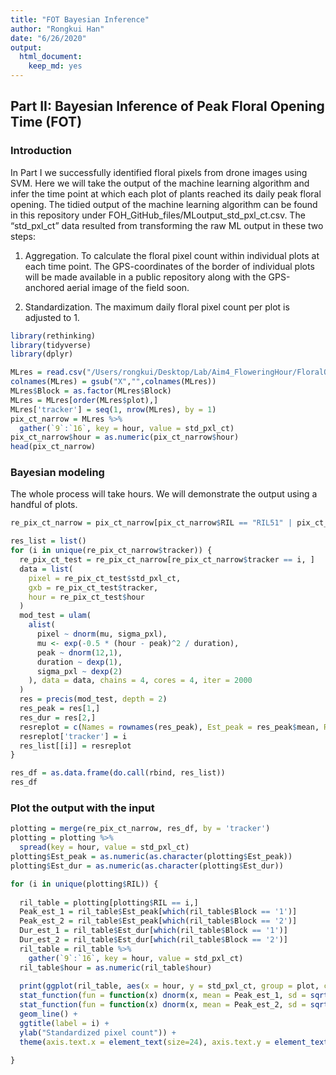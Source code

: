 ```yaml
---
title: "FOT Bayesian Inference"
author: "Rongkui Han"
date: "6/26/2020"
output: 
  html_document: 
    keep_md: yes
---
```


## Part II: Bayesian Inference of Peak Floral Opening Time (FOT)

### Introduction

In Part I we successfully identified floral pixels from drone images using SVM. Here we will take the output of the machine learning algorithm and infer the time point at which each plot of plants reached its daily peak floral opening. The tidied output of the machine learning algorithm can be found in this repository under FOH_GitHub_files/MLoutput_std_pxl_ct.csv. The "std_pxl_ct" data resulted from transforming the raw ML output in these two steps:

1. Aggregation. To calculate the floral pixel count within individual plots at each time point. The GPS-coordinates of the border of individual plots will be made available in a public repository along with the GPS-anchored aerial image of the field soon.

2. Standardization. The maximum daily floral pixel count per plot is adjusted to 1. 

```r
library(rethinking)
library(tidyverse)
library(dplyr)
```


```r
MLres = read.csv("/Users/rongkui/Desktop/Lab/Aim4_FloweringHour/FloralOpening/FOH_GitHub_files/MLoutput_std_pxl_ct.csv", row.names = 1)
colnames(MLres) = gsub("X","",colnames(MLres))
MLres$Block = as.factor(MLres$Block)
MLres = MLres[order(MLres$plot),]
MLres['tracker'] = seq(1, nrow(MLres), by = 1)
pix_ct_narrow = MLres %>%
  gather(`9`:`16`, key = hour, value = std_pxl_ct)
pix_ct_narrow$hour = as.numeric(pix_ct_narrow$hour)
head(pix_ct_narrow)
```


### Bayesian modeling

The whole process will take hours. We will demonstrate the output using a handful of plots. 

```r
re_pix_ct_narrow = pix_ct_narrow[pix_ct_narrow$RIL == "RIL51" | pix_ct_narrow$RIL == "RIL29" | pix_ct_narrow$RIL == "RIL214" ,]
```


```r
res_list = list()
for (i in unique(re_pix_ct_narrow$tracker)) {
  re_pix_ct_test = re_pix_ct_narrow[re_pix_ct_narrow$tracker == i, ]
  data = list(
    pixel = re_pix_ct_test$std_pxl_ct,
    gxb = re_pix_ct_test$tracker,
    hour = re_pix_ct_test$hour
  )
  mod_test = ulam(
    alist(
      pixel ~ dnorm(mu, sigma_pxl),
      mu <- exp(-0.5 * (hour - peak)^2 / duration),
      peak ~ dnorm(12,1),
      duration ~ dexp(1),
      sigma_pxl ~ dexp(2)
    ), data = data, chains = 4, cores = 4, iter = 2000
  )
  res = precis(mod_test, depth = 2)
  res_peak = res[1,]
  res_dur = res[2,]
  resreplot = c(Names = rownames(res_peak), Est_peak = res_peak$mean, Rhat_peak = res_peak$Rhat, Est_dur = res_dur$mean, Rhat_dur = res_dur$Rhat)
  resreplot['tracker'] = i
  res_list[[i]] = resreplot
}

res_df = as.data.frame(do.call(rbind, res_list))
res_df
```

### Plot the output with the input

```r
plotting = merge(re_pix_ct_narrow, res_df, by = 'tracker')
plotting = plotting %>% 
  spread(key = hour, value = std_pxl_ct)
plotting$Est_peak = as.numeric(as.character(plotting$Est_peak))
plotting$Est_dur = as.numeric(as.character(plotting$Est_dur))

for (i in unique(plotting$RIL)) {
  
  ril_table = plotting[plotting$RIL == i,]
  Peak_est_1 = ril_table$Est_peak[which(ril_table$Block == '1')]
  Peak_est_2 = ril_table$Est_peak[which(ril_table$Block == '2')]
  Dur_est_1 = ril_table$Est_dur[which(ril_table$Block == '1')]
  Dur_est_2 = ril_table$Est_dur[which(ril_table$Block == '2')]
  ril_table = ril_table %>%
    gather(`9`:`16`, key = hour, value = std_pxl_ct)
  ril_table$hour = as.numeric(ril_table$hour)
  
  print(ggplot(ril_table, aes(x = hour, y = std_pxl_ct, group = plot, color = Block)) +
  stat_function(fun = function(x) dnorm(x, mean = Peak_est_1, sd = sqrt(Dur_est_1)) * sqrt(2 * 3.14 * Dur_est_1), size = 2, alpha = 0.3, color = '#F8766D') +
  stat_function(fun = function(x) dnorm(x, mean = Peak_est_2, sd = sqrt(Dur_est_2)) * sqrt(2 * 3.14 * Dur_est_2), size = 2, alpha = 0.3, color = "#00BFC4") +
  geom_line() +
  ggtitle(label = i) +
  ylab("Standardized pixel count")) +
  theme(axis.text.x = element_text(size=24), axis.text.y = element_text(size=24), axis.title = element_text(size = 24))
  
}
```

